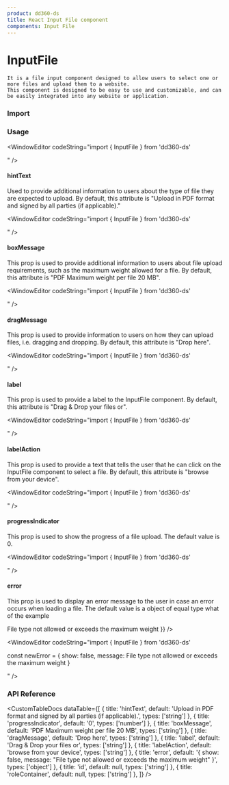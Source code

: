 ```yaml
---
product: dd360-ds
title: React Input File component
components: Input File
---
```


# InputFile

    It is a file input component designed to allow users to select one or more files and upload them to a website.
    This component is designed to be easy to use and customizable, and can be easily integrated into any website or application.

### Import

<WindowEditor codeString="import { InputFile } from 'dd360-ds'" />
<WindowEditor codeString="import InputFile from 'dd360-ds/InputFile'" />

### Usage

<Container className="py-5 px-3 rounded-md my-6 bg-gray-100">
    <InputFile />
</Container>

<WindowEditor codeString="import { InputFile } from 'dd360-ds'

<InputFile />" />

#### hintText

Used to provide additional information to users about the type of file they are expected to upload. 
By default, this attribute is "Upload in PDF format and signed by all parties (if applicable)."

<Container className="py-5 px-3 rounded-md my-6 bg-gray-100">
    <InputFile hintText='Upload in PDF' />
</Container>

<WindowEditor codeString="import { InputFile } from 'dd360-ds'

<InputFile hintText='Upload in PDF' />" />

#### boxMessage

This prop is used to provide additional information to users about file upload requirements, such as the maximum weight allowed for a file. 
By default, this attribute is "PDF Maximum weight per file 20 MB".

<Container className="py-5 px-3 rounded-md my-6 bg-gray-100">
    <InputFile boxMessage='PDF Maximum weight per file 3 MB' />
</Container>

<WindowEditor codeString="import { InputFile } from 'dd360-ds'

<InputFile boxMessage='PDF Maximum weight per file 3 MB' />" />

#### dragMessage

This prop is used to provide information to users on how they can upload files, i.e. dragging and dropping.
By default, this attribute is "Drop here".

<Container className="py-5 px-3 rounded-md my-6 bg-gray-100">
    <InputFile dragMessage='Drop here' />
</Container>

<WindowEditor codeString="import { InputFile } from 'dd360-ds'

<InputFile dragMessage='Drop here' />" />

#### label

 This prop is used to provide a label to the InputFile component. 
 By default, this attribute is "Drag & Drop your files or".

<Container className="py-5 px-3 rounded-md my-6 bg-gray-100">
    <InputFile label='Drag & Drop your files or' />
</Container>

<WindowEditor codeString="import { InputFile } from 'dd360-ds'

<InputFile label='Drag & Drop your files or' />" />

#### labelAction

 This prop is used to provide a text that tells the user that he can click on the InputFile component to select a file.
 By default, this attribute is "browse from your device".

<Container className="py-5 px-3 rounded-md my-6 bg-gray-100">
    <InputFile labelAction='browse from your device' />
</Container>

<WindowEditor codeString="import { InputFile } from 'dd360-ds'

<InputFile labelAction='browse from your device' />" />

#### progressIndicator

This prop is used to show the progress of a file upload. 
The default value is 0.

<Container className="py-5 px-3 rounded-md my-6 bg-gray-100">
    <InputFile progressIndicator={50} />
</Container>

<WindowEditor codeString="import { InputFile } from 'dd360-ds'

<InputFile progressIndicator={50} />" />

#### error

This prop is used to display an error message to the user in case an error occurs when loading a file.
The default value is a object of equal type what of the example

<Container className="py-5 px-3 rounded-md my-6 bg-gray-100">
    <InputFile
        error={{
            show: false,
            message: <span>File type not allowed or exceeds the maximum weight</span>
        }}
    />
</Container>

<WindowEditor codeString="import { InputFile } from 'dd360-ds'

const newError = { show: false, message: <span>File type not allowed or exceeds the maximum weight</span> }

<InputFile error={newError} />" />

### API Reference

<CustomTableDocs
    dataTable={[
        {
            title: 'hintText',
            default: 'Upload in PDF format and signed by all parties (if applicable).',
            types: ['string']
        },
        { title: 'progressIndicator', default: '0', types: ['number'] },
        { title: 'boxMessage', default: 'PDF Maximum weight per file 20 MB', types: ['string'] },
        { title: 'dragMessage', default: 'Drop here', types: ['string'] },
        { title: 'label', default: 'Drag & Drop your files or', types: ['string'] },
        { title: 'labelAction', default: 'browse from your device', types: ['string'] },
        { title: 'error', default: '{ show: false, message: "File type not allowed or exceeds the maximum weight" }', types: ['object'] },
        { title: 'id', default: null, types: ['string'] },
        { title: 'roleContainer', default: null, types: ['string'] },
    ]}
/>
